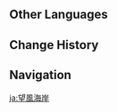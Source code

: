 {{Location Infobox
|image        = Stormbearer Coast.png
|type         = Point of Interest
|region       = Mondstadt
|area         = Starfell Valley
|subarea      = 
}}
{{Location Intro|description=}}
<!--
==Points of Interest==
{{Locations by Category Table
|type = Points of Interest
}}

==Quests==
{{Quests by Category List|heo=1}}

==Features==
===Domain===
{{Domains by Category Gallery}}

===Exploration===

===Enemies===

===Local Specialties===

==NPCs==
-->
==Other Languages==
{{Other Languages
|en      = Stormbearer Coast
|zhs     = 望风海岸
|zhs_rm  = Wàngfēng Hǎi'àn
|zht     = 望風海岸
|zht_rm  = Wàngfēng Hǎi'àn
|zh_tl   = 
|ja      = 望風海岸
|ja_rm   = Boufuu Kaigan
|ja_tl   = 
|ko      = 바람맞이 해안
|ko_rm   = 
|ko_tl   = 
|es      = Costa Portatormentas
|es_tl   = Storm Carrier Coast
|fr      = Côte du Guet
|fr_tl   = Lookout Coast
|ru      = Побережье Буревестника
|ru_tl   = 
|th      = Stormbearer Coast
|vi      = Bờ Biển Vọng Phong
|vi_tl   = 
|de      = Windblickküste
|de_tl   = Wind View Coast
|id      = Stormbearer Coast
|pt      = Costa do Precursor do Vento
|pt_tl   = 
|tr      = Fırtınakesen Sahili
|tr_tl   = Stormcutter Coast
|it      = Costa Vedetta
|it_tl   = 
}}

==Change History==
{{Change History|1.0}}
<!--
==References==
{{Reflist}}
-->
==Navigation==
{{PoI Navbox|Mondstadt}}

[[ja:望風海岸]]